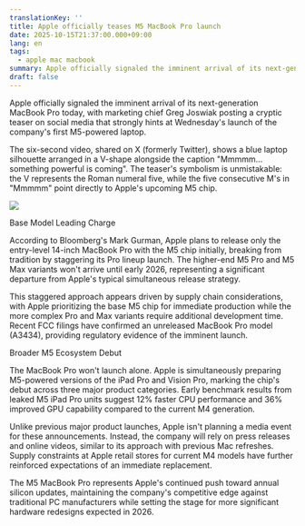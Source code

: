 ```yaml
---
translationKey: ''
title: Apple officially teases M5 MacBook Pro launch
date: 2025-10-15T21:37:00.000+09:00
lang: en
tags:
  - apple mac macbook
summary: Apple officially signaled the imminent arrival of its next-generation MacBook Pro today, with marketing chief Greg Joswiak posting a cryptic teaser on social media that strongly hints at Wednesday's launch of the company's first M5-powered laptop.
draft: false
---
```

Apple officially signaled the imminent arrival of its next-generation MacBook Pro today, with marketing chief Greg Joswiak posting a cryptic teaser on social media that strongly hints at Wednesday's launch of the company's first M5-powered laptop.

The six-second video, shared on X (formerly Twitter), shows a blue laptop silhouette arranged in a V-shape alongside the caption "Mmmmm… something powerful is coming". The teaser's symbolism is unmistakable: the V represents the Roman numeral five, while the five consecutive M's in "Mmmmm" point directly to Apple's upcoming M5 chip.

![](https://images.macrumors.com/t/d6TSkPn5CD0XZCqAdHG6A4KGmIQ=/1600x0/article-new/2025/10/joz-macbook-tease.jpg)

Base Model Leading Charge

According to Bloomberg's Mark Gurman, Apple plans to release only the entry-level 14-inch MacBook Pro with the M5 chip initially, breaking from tradition by staggering its Pro lineup launch. The higher-end M5 Pro and M5 Max variants won't arrive until early 2026, representing a significant departure from Apple's typical simultaneous release strategy.​

This staggered approach appears driven by supply chain considerations, with Apple prioritizing the base M5 chip for immediate production while the more complex Pro and Max variants require additional development time. Recent FCC filings have confirmed an unreleased MacBook Pro model (A3434), providing regulatory evidence of the imminent launch.​

Broader M5 Ecosystem Debut

The MacBook Pro won't launch alone. Apple is simultaneously preparing M5-powered versions of the iPad Pro and Vision Pro, marking the chip's debut across three major product categories. Early benchmark results from leaked M5 iPad Pro units suggest 12% faster CPU performance and 36% improved GPU capability compared to the current M4 generation.​

Unlike previous major product launches, Apple isn't planning a media event for these announcements. Instead, the company will rely on press releases and online videos, similar to its approach with previous Mac refreshes. Supply constraints at Apple retail stores for current M4 models have further reinforced expectations of an immediate replacement.​

The M5 MacBook Pro represents Apple's continued push toward annual silicon updates, maintaining the company's competitive edge against traditional PC manufacturers while setting the stage for more significant hardware redesigns expected in 2026.
